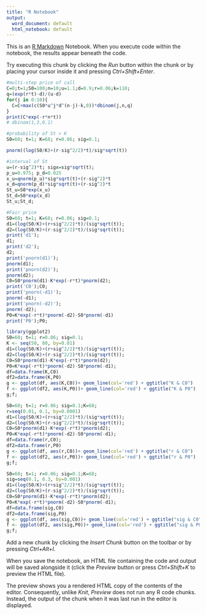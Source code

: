 ```yaml
---
title: "R Notebook"
output:
  word_document: default
  html_notebook: default
---
```


This is an [R Markdown](http://rmarkdown.rstudio.com) Notebook. When you execute code within the notebook, the results appear beneath the code. 

Try executing this chunk by clicking the *Run* button within the chunk or by placing your cursor inside it and pressing *Ctrl+Shift+Enter*. 

```r
#multi-step price of call
C=0;t=1;S0=100;n=10;u=1.1;d=0.9;r=0.06;k=110;
q=(exp(r*t)-d)/(u-d)
for(j in 0:10){
  C=C+max(c(S0*u^j*d^(n-j)-k,0))*dbinom(j,n,q)
}
print(C*exp(-r*n*t))
# dbinom(1,3,0.1)
```
```r
#probability of St > K
S0=60; t=1; K=68; r=0.06; sig=0.1;

pnorm((log(S0/K)+(r-sig^2/2)*t)/sig*sqrt(t))
```


```r
#interval of St
u=(r-sig^2)*t; sigx=sig*sqrt(t);
p_u=0.975; p_d=0.025
x_u=qnorm(p_u)*sig*sqrt(t)+(r-sig^2)*t
x_d=qnorm(p_d)*sig*sqrt(t)+(r-sig^2)*t
St_u=S0*exp(x_u)
St_d=S0*exp(x_d)
St_u;St_d;
```
```r
#Fair price
S0=60; t=1; K=68; r=0.06; sig=0.1;
d1=(log(S0/K)+(r+sig^2/2)*t)/(sig*sqrt(t));
d2=(log(S0/K)+(r-sig^2/2)*t)/(sig*sqrt(t));
print('d1');
d1;
print('d2');
d2;
print('pnorn(d1)');
pnorm(d1);
print('pnorn(d2)');
pnorm(d2);
C0=S0*pnorm(d1)-K*exp(-r*t)*pnorm(d2);
print('C0');C0;
print('pnorn(-d1)');
pnorm(-d1);
print('pnorn(-d2)');
pnorm(-d2);
P0=K*exp(-r*t)*pnorm(-d2)-S0*pnorm(-d1)
print('P0');P0;
```
```r
library(ggplot2)
S0=60; t=1; r=0.06; sig=0.1;
K <- seq(50, 80, by=0.01)
d1=(log(S0/K)+(r+sig^2/2)*t)/(sig*sqrt(t));
d2=(log(S0/K)+(r-sig^2/2)*t)/(sig*sqrt(t));
C0=S0*pnorm(d1)-K*exp(-r*t)*pnorm(d2);
P0=K*exp(-r*t)*pnorm(-d2)-S0*pnorm(-d1);
df=data.frame(K,C0)
df2=data.frame(K,P0)
g <- ggplot(df, aes(K,C0))+ geom_line(col='red') + ggtitle("K & C0")
f <- ggplot(df2, aes(K,P0))+ geom_line(col='red') + ggtitle("K & P0")
g;f;
```
```r
S0=60; t=1; r=0.06; sig=0.1;K=68;
r=seq(0.01, 0.1, by=0.0001)
d1=(log(S0/K)+(r+sig^2/2)*t)/(sig*sqrt(t));
d2=(log(S0/K)+(r-sig^2/2)*t)/(sig*sqrt(t));
C0=S0*pnorm(d1)-K*exp(-r*t)*pnorm(d2);
P0=K*exp(-r*t)*pnorm(-d2)-S0*pnorm(-d1);
df=data.frame(r,C0);
df2=data.frame(r,P0)
g <- ggplot(df, aes(r,C0))+ geom_line(col='red') + ggtitle("r & C0")
f <- ggplot(df2, aes(r,P0))+ geom_line(col='red') + ggtitle("r & P0")
g;f;
```
```r
S0=60; t=1; r=0.06; sig=0.1;K=68;
sig=seq(0.1, 0.3, by=0.001)
d1=(log(S0/K)+(r+sig^2/2)*t)/(sig*sqrt(t));
d2=(log(S0/K)+(r-sig^2/2)*t)/(sig*sqrt(t));
C0=S0*pnorm(d1)-K*exp(-r*t)*pnorm(d2);
P0=K*exp(-r*t)*pnorm(-d2)-S0*pnorm(-d1);
df=data.frame(sig,C0)
df2=data.frame(sig,P0)
g <- ggplot(df, aes(sig,C0))+ geom_line(col='red') + ggtitle("sig & C0")
f <- ggplot(df2, aes(sig,P0))+ geom_line(col='red') + ggtitle("sig & P0")
g;f;
```

Add a new chunk by clicking the *Insert Chunk* button on the toolbar or by pressing *Ctrl+Alt+I*.

When you save the notebook, an HTML file containing the code and output will be saved alongside it (click the *Preview* button or press *Ctrl+Shift+K* to preview the HTML file).

The preview shows you a rendered HTML copy of the contents of the editor. Consequently, unlike *Knit*, *Preview* does not run any R code chunks. Instead, the output of the chunk when it was last run in the editor is displayed.
